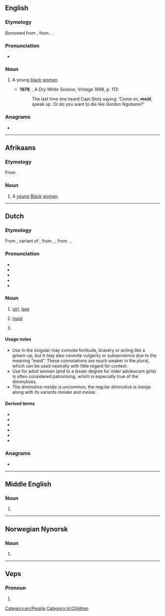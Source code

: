 {{also|méid}}
==English==

===Etymology===
Borrowed from {{bor|en|af|meid}}, from {{der|en|nl|meid}}. {{doublet|en|maid}}.

===Pronunciation===
* {{a|S Africa|UK}} {{IPA|en|/meɪt/}}

===Noun===
{{en-noun|meide}}

# {{lb|en|South Africa|offensive}} A young [[black]] [[woman]]. {{defdate|from 20th c.}}
#* '''1979''', {{w|André Brink}}, ''A Dry White Season'', Vintage 1998, p. 113:
#*: The last time she heard Capt Stolz saying: ‘Come on, '''''meid''''', speak up. Or do you want to die like Gordon Ngubene?’

===Anagrams===
* {{anagrams|en|a=deim|Demi|Diem|Dime|demi|demi-|dime|idem}}

[[Category:en:People]]

----

==Afrikaans==

===Etymology===
From {{inh|af|nl|meid||girl}}.

===Noun===
{{af-noun|e}}

# {{lb|af|now|offensive}} A [[young]] [[Black]] [[woman]].

----

==Dutch==
{{wp|lang=nl|Meid (persoon)}}

===Etymology===
From {{inh|nl|dum|meit}}, variant of {{m|dum|meget}}, from {{inh|nl|odt|*megith}}, {{m|odt|*magath}}, from {{inh|nl|gem-pro|*magaþs}}. {{doublet|nl|maagd}}.

===Pronunciation===
* {{IPA|nl|/mɛi̯t/}}
* {{audio|nl|Nl-meid.ogg|Audio}}
* {{hyphenation|nl|meid}}
* {{rhyme|nl|ɛi̯t}}
* {{homophones|nl|mijd|mijdt|mijt}}

===Noun===
{{nl-noun|f|-en|meisje|dim2=meiske|dim3=meidje}}

# [[girl]], [[lass]]
#:{{ux|nl|De '''meiden''' hadden afgelopen zaterdag een zwemwedstrijd.|The '''girls''' had a swimming match last Saturday.}}
#:{{ux|nl|Goed gedaan, '''meid'''!|Well done, '''girl'''!|inline=1}}
# [[maid]]
#: {{syn|nl|bode|deerne|dienstbode|dienstmaagd}}
# {{n-g|Commonly used as an address for female pets, especially female dogs.}}
#:{{ux|nl|Brave '''meid'''!|Good '''girl'''!|inline=1}}

====Usage notes====
* Use in the singular may connote fortitude, bravery or acting like a grown-up, but it may also connote vulgarity or subservience due to the meaning “maid”. These connotations are much weaker in the plural, which can be used neutrally with little regard for context.
* Use for adult women (and to a lesser degree for older adolescent girls) is often considered patronising, which is especially true of the diminutives.
* The diminutive ''meidje'' is uncommon; the regular diminutive is ''meisje'' along with its variants ''meiske'' and ''meisie''.

====Derived terms====
* {{l|nl|dienstmeid}}
* {{l|nl|huismeid}}
* {{l|nl|keukenmeid}}
* {{l|nl|meis}}
* {{l|nl|meisje}}
* {{l|nl|meisken}}

===Anagrams===
* {{anagrams|nl|idem}}

[[Category:nl:Children]]

----

==Middle English==

===Noun===
{{head|enm|noun}}

# {{alt form|enm|mede|t=reward|id=reward}}

----

==Norwegian Nynorsk==

===Noun===
{{nn-noun-m1}}

# {{nn-former|mei|1901}}

----

==Veps==

===Pronoun===
{{head|vep|pronoun form}}

# {{inflection of|vep|mö||par}}